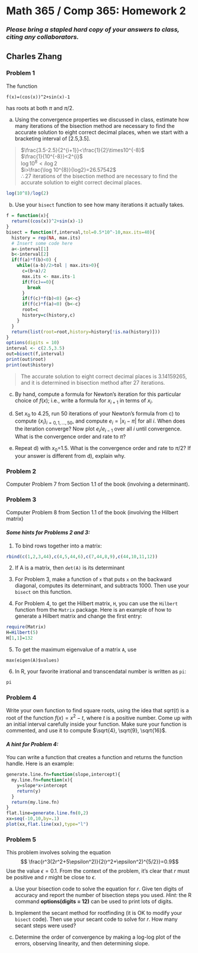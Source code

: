 # Math 365 / Comp 365: Homework 2

### *Please bring a stapled hard copy of your answers to class, citing any collaborators.*

## Charles Zhang

### Problem 1

The function
```
f(x)=(cos(x))^2+sin(x)-1
```
has roots at both $\pi$ and $\pi/2$. 

a) Using the convergence properties we discussed in class, estimate how many iterations of the bisection method are necessary to find the accurate solution to eight correct decimal places, when we start with a bracketing interval of [2.5,3.5].

> $\frac{3.5-2.5}{2^{i+1}}<\frac{1}{2}\times10^{-8}$<br>
$\frac{1}{10^{-8}}<2^{i}$<br>
$\log 10^{8}<i\log2$<br>
$i>\frac{\log 10^{8}}{log2}=26.57542$<br>
$\therefore 27$ iterations of the bisection method are necessary to find the accurate solution to eight correct decimal places.

```r
log(10^8)/log(2)
```


b) Use your `bisect` function to see how many iterations it actually takes.

```r
f = function(x){
  return((cos(x))^2+sin(x)-1)
}
bisect = function(f,interval,tol=0.5*10^-10,max.its=40){
  history = rep(NA, max.its) 
  # Insert some code here
  a<-interval[1]
  b<-interval[2]
  if(f(a)*f(b)<0) {
    while((a-b)/2>tol | max.its>0){
      c=(b+a)/2
      max.its <- max.its-1
      if(f(c)==0){
        break
      } 
      if(f(c)*f(b)<0) {a<-c} 
      if(f(c)*f(a)<0) {b<-c}
      root=c
      history=c(history,c)
    }
  }
  return(list(root=root,history=history[!is.na(history)]))
}
options(digits = 10) 
interval <- c(2.5,3.5)
out=bisect(f,interval)
print(out$root)
print(out$history)
```

> The accurate solution to eight correct decimal places is 3.14159265, and it is determined in bisection method after 27 iterations.

c) By hand, compute a formula for Newton's iteration for this particular choice of $f(x)$; i.e., write a formula for $x_{i+1}$ in terms of $x_{i}$.

d) Set $x_0$ to 4.25, run 50 iterations of your Newton's formula from c) to compute $\{x_i\}_{i=0,1,\ldots,50}$, and compute $e_i=|x_i-\pi|$ for all $i$. When does the iteration converge? Now plot $e_i / e_{i-1}$ over all $i$ until convergence. What is the convergence order and rate to $\pi$?

e) Repeat d) with $x_0$=1.5. What is the convergence order and rate to $\pi/2$? If your answer is different from d), explain why.

### Problem 2
Computer Problem 7 from Section 1.1 of the book (involving a determinant). 

### Problem 3
Computer Problem 8 from Section 1.1 of the book (involving the Hilbert matrix)

#### *Some hints for Problems 2 and 3:*

1. To bind rows together into a matrix:
```r
rbind(c(1,2,3,44),c(4,5,44,6),c(7,44,8,9),c(44,10,11,12)) 
```

2. If A is a matrix, then `det(A)` is its determinant

3. For Problem 3, make a function of `x` that puts `x` on the backward diagonal, computes its determinant, and subtracts 1000. Then use your `bisect` on this function.

4. For Problem 4, to get the Hilbert matrix, `H`, you can use the `Hilbert` function from the `Matrix` package. Here is an example of how to generate a Hilbert matrix and change the first entry:
```r
require(Matrix)
H=Hilbert(5)
H[1,1]=132
```

5. To get the maximum eigenvalue of a matrix `A`, use 
```
max(eigen(A)$values)
```
6. In R, your favorite irrational and transcendatal number is written as `pi`:
```r
pi
```

### Problem 4
Write your own function to find square roots, using the idea that $sqrt(t)$ is a root of the function $f(x) = x^2 - t$, where $t$ is a positive number. Come up with an initial interval carefully inside your function. Make sure your function is commented, and use it to compute $\sqrt{4}, \sqrt{9}, \sqrt{16}$.


#### *A hint for Problem 4:*
You can write a function that creates a function and returns the function handle. Here is an example:
```r
generate.line.fn=function(slope,intercept){
  my.line.fn=function(x){
    y=slope*x+intercept
    return(y)
  }
  return(my.line.fn)
}
flat.line=generate.line.fn(0,2)
xx=seq(-10,10,by=.1)
plot(xx,flat.line(xx),type="l")
```

### Problem 5

This problem involves solving the equation
$$ \frac{r^3(2r^2+5\epsilon^2)}{2(r^2+\epsilon^2)^{5/2}}=0.9$$
Use the value $\epsilon=0.1$. From the context of the problem, it's clear that $r$ must be positive and $r$ might be close to $\epsilon$. 

a. Use your bisection code to solve the equation for $r$. Give ten digits of accuracy and report the number of bisection steps you used. _Hint:_ the R command **options(digits = 12)** can be used to print lots of digits.

b. Implement the secant method for rootfinding (it is OK to modify your `bisect` code). Then use your secant code to solve for $r$. How many secant steps were used?

c. Determine the order of convergence by making a log-log plot of the errors, observing linearity, and then determining slope.

